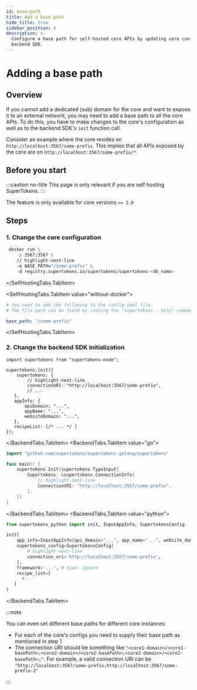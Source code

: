 ```yaml
---
id: base-path
title: Add a base path
hide_title: true
sidebar_position: 6
description: >-
  Configure a base path for self-hosted core APIs by updating core config and
  backend SDK.
---
```



# Adding a base path

## Overview

If you cannot add a dedicated (sub) domain for the core and want to expose it to an external network, you may need to add a base path to all the core APIs.
To do this, you have to make changes to the core's configuration as well as to the backend SDK's `init` function call.

Consider an example where the core resides on `http://localhost:3567/some-prefix`. This implies that all APIs exposed by the core are on `http://localhost:3567/some-prefix/*`.


## Before you start

:::caution no-title
This page is only relevant if you are self hosting SuperTokens. 
:::

The feature is only available for core versions `>= 3.9`


## Steps

### 1. Change the core configuration 

<SelfHostingTabs>
<SelfHostingTabs.TabItem value="with-docker">

```bash
 docker run \
    -p 3567:3567 \
    // highlight-next-line
    -e BASE_PATH="/some-prefix" \ 
    -d registry.supertokens.io/supertokens/supertokens-<db_name>
```
</SelfHostingTabs.TabItem>

<SelfHostingTabs.TabItem value="without-docker">

```yaml
# You need to add the following to the config.yaml file.
# The file path can be found by running the "supertokens --help" command

base_path: "/some-prefix"
```
</SelfHostingTabs.TabItem>
</SelfHostingTabs>

### 2. Change the backend SDK initialization

<BackendTabs >
<BackendTabs.TabItem value="nodejs">

```tsx
import supertokens from "supertokens-node";

supertokens.init({
    supertokens: {
        // highlight-next-line
        connectionURI: "http://localhost:3567/some-prefix",
        // ...
   },
   appInfo: {
       apiDomain: "...",
       appName: "...",
       websiteDomain: "...",
   },
   recipeList: [/* ... */ ]
});
```
</BackendTabs.TabItem>
<BackendTabs.TabItem value="go">

```go
import "github.com/supertokens/supertokens-golang/supertokens"

func main() {
	supertokens.Init(supertokens.TypeInput{
		Supertokens: &supertokens.ConnectionInfo{
			// highlight-next-line
			ConnectionURI: "http://localhost:3567/some-prefix",
		},
	})
}
```
</BackendTabs.TabItem>
<BackendTabs.TabItem value="python">

```python
from supertokens_python import init, InputAppInfo, SupertokensConfig

init(
    app_info=InputAppInfo(api_domain="...", app_name="...", website_domain="..."),
    supertokens_config=SupertokensConfig(
        # highlight-next-line
        connection_uri='http://localhost:3567/some-prefix',
    ),
    framework='...', # type: ignore
    recipe_list=[
      #...
   ]
)
```

</BackendTabs.TabItem>
</BackendTabs>

:::note

You can even set different base paths for different core instances:

- For each of the core's configs you need to supply their base path as mentioned in step 1
- The connection URI should be something like `"<core1-domain>/<core1-basePath>;<core2-domain>/<core2-basePath>;<core2-domain>/<core2-basePath>;"`. For example, a valid connection URI can be `"http://localhost:3567/some-prefix;http://localhost:3567/some-prefix-2"`

:::

